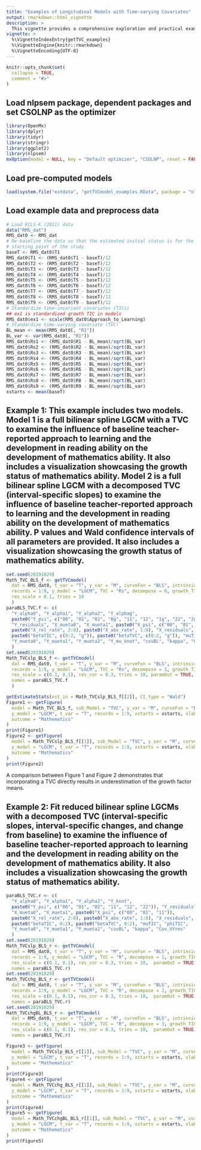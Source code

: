 ```yaml
---
title: "Examples of Longitudinal Models with Time-varying Covariates"
output: rmarkdown::html_vignette
description: > 
  This vignette provides a comprehensive exploration and practical examples of the `getTVC()` function. This function is designed to construct Latent Growth Curve Models (LGCMs) or Latent Change Score Models (LCSMs) with a (decomposed) time-varying covariate. The supported functional forms of LGCMs include linear, quadratic, negative exponential, Jenss-Bayley, and bilinear spline. LCSMs support quadratic, negative exponential, Jenss-Bayley, and nonparametric functions. Notably, the negative exponential and Jenss-Bayley LGCMs/LCSMs, as well as bilinear spline LGCMs, can be fitted as intrinsically nonlinear models. Furthermore, this function offers flexibility in allowing the incorporation of time-invariant covariates (TICs) as needed.
vignette: >
  %\VignetteIndexEntry{getTVC_examples}
  %\VignetteEngine{knitr::rmarkdown}
  %\VignetteEncoding{UTF-8}
---
```


```r
knitr::opts_chunk$set(
  collapse = TRUE,
  comment = "#>"
)
```

## Load nlpsem package, dependent packages and set CSOLNP as the optimizer
```r
library(OpenMx)
library(dplyr)
library(tidyr)
library(stringr)
library(ggplot2)
library(nlpsem)
mxOption(model = NULL, key = "Default optimizer", "CSOLNP", reset = FALSE)
```

## Load pre-computed models
```r
load(system.file("extdata", "getTVCmodel_examples.RData", package = "nlpsem"))
```

## Load example data and preprocess data
```r
# Load ECLS-K (2011) data
data("RMS_dat")
RMS_dat0 <- RMS_dat
# Re-baseline the data so that the estimated initial status is for the
# starting point of the study
baseT <- RMS_dat0$T1
RMS_dat0$T1 <- (RMS_dat0$T1 - baseT)/12
RMS_dat0$T2 <- (RMS_dat0$T2 - baseT)/12
RMS_dat0$T3 <- (RMS_dat0$T3 - baseT)/12
RMS_dat0$T4 <- (RMS_dat0$T4 - baseT)/12
RMS_dat0$T5 <- (RMS_dat0$T5 - baseT)/12
RMS_dat0$T6 <- (RMS_dat0$T6 - baseT)/12
RMS_dat0$T7 <- (RMS_dat0$T7 - baseT)/12
RMS_dat0$T8 <- (RMS_dat0$T8 - baseT)/12
RMS_dat0$T9 <- (RMS_dat0$T9 - baseT)/12
# Standardize time-invariant covariates (TICs)
## ex1 is standardized growth TIC in models
RMS_dat0$ex1 <- scale(RMS_dat0$Approach_to_Learning)
# Standardize time-varying covariate (TVC)
BL_mean <- mean(RMS_dat0[, "R1"])
BL_var <- var(RMS_dat0[, "R1"])
RMS_dat0$Rs1 <- (RMS_dat0$R1 - BL_mean)/sqrt(BL_var)
RMS_dat0$Rs2 <- (RMS_dat0$R2 - BL_mean)/sqrt(BL_var)
RMS_dat0$Rs3 <- (RMS_dat0$R3 - BL_mean)/sqrt(BL_var)
RMS_dat0$Rs4 <- (RMS_dat0$R4 - BL_mean)/sqrt(BL_var)
RMS_dat0$Rs5 <- (RMS_dat0$R5 - BL_mean)/sqrt(BL_var)
RMS_dat0$Rs6 <- (RMS_dat0$R6 - BL_mean)/sqrt(BL_var)
RMS_dat0$Rs7 <- (RMS_dat0$R7 - BL_mean)/sqrt(BL_var)
RMS_dat0$Rs8 <- (RMS_dat0$R8 - BL_mean)/sqrt(BL_var)
RMS_dat0$Rs9 <- (RMS_dat0$R9 - BL_mean)/sqrt(BL_var)
xstarts <- mean(baseT)
```

## Example 1: This example includes two models. Model 1 is a full bilinear spline LGCM with a TVC to examine the influence of baseline teacher-reported approach to learning and the development in reading ability on the development of mathematics ability. It also includes a visualization showcasing the growth status of mathematics ability. Model 2 is a full bilinear spline LGCM with a decomposed TVC (interval-specific slopes) to examine the influence of baseline teacher-reported approach to learning and the development in reading ability on the development of mathematics ability. P values and Wald confidence intervals of all parameters are provided. It also includes a visualization showcasing the growth status of mathematics ability.
```r
set.seed(20191029)
Math_TVC_BLS_f <- getTVCmodel(
  dat = RMS_dat0, t_var = "T", y_var = "M", curveFun = "BLS", intrinsic = TRUE, 
  records = 1:9, y_model = "LGCM", TVC = "Rs", decompose = 0, growth_TIC = "ex1", 
  res_scale = 0.1, tries = 10
  ) 
paraBLS_TVC.f <- c(
  "Y_alpha0", "Y_alpha1", "Y_alpha2", "Y_alphag", 
  paste0("Y_psi", c("00", "01", "02", "0g", "11", "12", "1g", "22", "2g", "gg")), 
  "Y_residuals", "X_mueta0", "X_mueta1", paste0("X_psi", c("00", "01", "11")), 
  paste0("X_rel_rate", 2:8), paste0("X_abs_rate", 1:8), "X_residuals",
  paste0("betaTIC", c(0:2, "g")), paste0("betaTVC", c(0:2, "g")), "muTIC", "phiTIC", 
  "Y_mueta0", "Y_mueta1", "Y_mueta2", "Y_mu_knot", "covBL", "kappa", "Cov_XYres"
  )
set.seed(20191029)
Math_TVCslp_BLS_f <- getTVCmodel(
  dat = RMS_dat0, t_var = "T", y_var = "M", curveFun = "BLS", intrinsic = TRUE, 
  records = 1:9, y_model = "LGCM", TVC = "Rs", decompose = 1, growth_TIC = "ex1", 
  res_scale = c(0.1, 0.1), res_cor = 0.3, tries = 10, paramOut = TRUE, 
  names = paraBLS_TVC.f
  ) 
```

```r
getEstimateStats(est_in = Math_TVCslp_BLS_f[[2]], CI_type = "Wald")
Figure1 <- getFigure(
  model = Math_TVC_BLS_f, sub_Model = "TVC", y_var = "M", curveFun = "BLS", 
  y_model = "LGCM", t_var = "T", records = 1:9, xstarts = xstarts, xlab = "Year",
  outcome = "Mathematics"
)
print(Figure1)
Figure2 <- getFigure(
  model = Math_TVCslp_BLS_f[[1]], sub_Model = "TVC", y_var = "M", curveFun = "BLS", 
  y_model = "LGCM", t_var = "T", records = 1:9, xstarts = xstarts, xlab = "Year",
  outcome = "Mathematics"
)
print(Figure2)
```

A comparison between Figure 1 and Figure 2 demonstrates that incorporating a TVC directly results in underestimation of the growth factor means.

## Example 2: Fit reduced bilinear spline LGCMs with a decomposed TVC (interval-specific slopes, interval-specific changes, and change from baseline) to examine the influence of baseline teacher-reported approach to learning and the development in reading ability on the development of mathematics ability. It also includes a visualization showcasing the growth status of mathematics ability.
```r
paraBLS_TVC.r <- c(
  "Y_alpha0", "Y_alpha1", "Y_alpha2", "Y_knot", 
  paste0("Y_psi", c("00", "01", "02", "11", "12", "22")), "Y_residuals",
  "X_mueta0", "X_mueta1", paste0("X_psi", c("00", "01", "11")), 
  paste0("X_rel_rate", 2:8), paste0("X_abs_rate", 1:8), "X_residuals",
  paste0("betaTIC", 0:2), paste0("betaTVC", 0:2), "muTIC", "phiTIC", 
  "Y_mueta0", "Y_mueta1", "Y_mueta2", "covBL", "kappa", "Cov_XYres"
  )
set.seed(20191029)
Math_TVCslp_BLS_r <- getTVCmodel(
  dat = RMS_dat0, t_var = "T", y_var = "M", curveFun = "BLS", intrinsic = FALSE,
  records = 1:9, y_model = "LGCM", TVC = "R", decompose = 1, growth_TIC = "ex1", 
  res_scale = c(0.1, 0.1), res_cor = 0.3, tries = 10,  paramOut = TRUE, 
  names = paraBLS_TVC.r)    
set.seed(20191029)
Math_TVCchg_BLS_r <- getTVCmodel(
  dat = RMS_dat0, t_var = "T", y_var = "M", curveFun = "BLS", intrinsic = FALSE,
  records = 1:9, y_model = "LGCM", TVC = "R", decompose = 2, growth_TIC = "ex1", 
  res_scale = c(0.1, 0.1), res_cor = 0.3, tries = 10,  paramOut = TRUE, 
  names = paraBLS_TVC.r)    
set.seed(20191029)
Math_TVCchgBL_BLS_r <- getTVCmodel(
  dat = RMS_dat0, t_var = "T", y_var = "M", curveFun = "BLS", intrinsic = FALSE,
  records = 1:9, y_model = "LGCM", TVC = "R", decompose = 3, growth_TIC = "ex1", 
  res_scale = c(0.1, 0.1), res_cor = 0.3, tries = 10,  paramOut = TRUE, 
  names = paraBLS_TVC.r)    
```

```r
Figure3 <- getFigure(
  model = Math_TVCslp_BLS_r[[1]], sub_Model = "TVC", y_var = "M", curveFun = "BLS", 
  y_model = "LGCM", t_var = "T", records = 1:9, xstarts = xstarts, xlab = "Year",
  outcome = "Mathematics"
)
print(Figure3)
Figure4 <- getFigure(
  model = Math_TVCchg_BLS_r[[1]], sub_Model = "TVC", y_var = "M", curveFun = "BLS", 
  y_model = "LGCM", t_var = "T", records = 1:9, xstarts = xstarts, xlab = "Year",
  outcome = "Mathematics"
)
print(Figure4)
Figure5 <- getFigure(
  model = Math_TVCchgBL_BLS_r[[1]], sub_Model = "TVC", y_var = "M", curveFun = "BLS", 
  y_model = "LGCM", t_var = "T", records = 1:9, xstarts = xstarts, xlab = "Year",
  outcome = "Mathematics"
)
print(Figure5)
```
